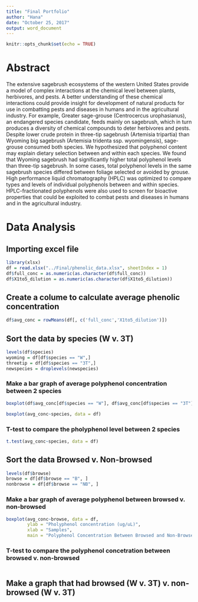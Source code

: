```yaml
---
title: "Final Portfolio"
author: "Hana"
date: "October 25, 2017"
output: word_document
---
```


```r
knitr::opts_chunk$set(echo = TRUE)
```

# Abstract

The extensive sagebrush ecosystems of the western United States provide a model of complex interactions at the chemical level between plants, herbivores, and pests. A better understanding of these chemical interactions could provide insight for development of natural products for use in combatting pests and diseases in humans and in the agricultural industry. For example, Greater sage-grouse (Centrocercus urophasianus), an endangered species candidate, feeds mainly on sagebrush, which in turn produces a diversity of chemical compounds to deter herbivores and pests. Despite lower crude protein in three-tip sagebrush (Artemisia tripartia) than Wyoming big sagebrush (Artemisia tridenta ssp. wyomingensis), sage-grouse consumed both species. We hypothesized that polyphenol content may explain dietary selection between and within each species. We found that Wyoming sagebrush had significantly higher total polyphenol levels than three-tip sagebrush. In some cases, total polyphenol levels in the same sagebrush species differed between foliage selected or avoided by grouse. High performance liquid chromatography (HPLC) was optimized to compare types and levels of individual polyphenols between and within species. HPLC-fractionated polyphenols were also used to screen for bioactive properties that could be exploited to combat pests and diseases in humans and in the agricultural industry.

# Data Analysis

## Importing excel file
```r
library(xlsx)
df = read.xlsx("../Final/phenolic_data.xlsx", sheetIndex = 1)
df$full_conc = as.numeric(as.character(df$full_conc))
df$X1to5_dilution = as.numeric(as.character(df$X1to5_dilution))

```

## Create a colume to calculate average phenolic concentration
```r
df$avg_conc = rowMeans(df[, c('full_conc','X1to5_dilution')])
```

## Sort the data by species (W v. 3T)
```r
levels(df$species)
wyoming = df[df$species == "W",]
threetip = df[df$species == "3T",]
newspecies = droplevels(newspecies)

```

### Make a bar graph of average polyphenol concentration between 2 species
```r
boxplot(df$avg_conc[df$species == "W"], df$avg_conc[df$species == "3T"])

boxplot(avg_conc~species, data = df)
```

### T-test to compare the pholyphenol level between 2 species
```r
t.test(avg_conc~species, data = df)
```

## Sort the data Browsed v. Non-browsed
```r
levels(df$browse)
browse = df[df$browse == "B", ]
nonbrowse = df[df$browse == "NB", ]
```

### Make a bar graph of average polyphenol between browsed v. non-browsed
```r
boxplot(avg_conc~browse, data = df,
        ylab = "Pholyphenol concentration (ug/uL)",
        xlab = "Samples",
        main = "Polyphenol Concentration Between Browsed and Non-Browsed")
```

### T-test to compare the polyphenol concetration between browsed v. non-browsed
```r

```

## Make a graph that had browsed (W v. 3T) v. non-browsed (W v. 3T)
```r

```


